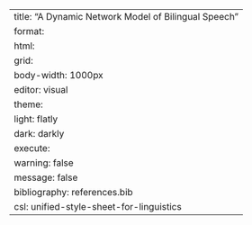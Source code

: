 ---
title: "A Dynamic Network Model of Bilingual Speech"
format:
  html:
    grid:
      body-width: 1000px
editor: visual
theme:
  light: flatly
  dark: darkly
execute:
  warning: false
  message: false
bibliography: references.bib
csl: unified-style-sheet-for-linguistics
---